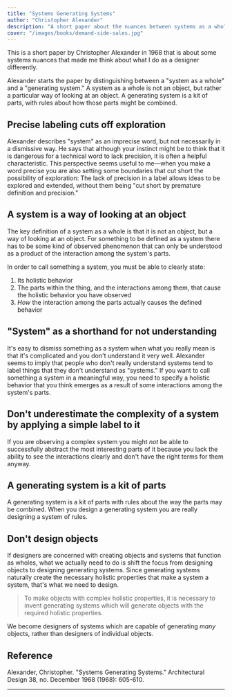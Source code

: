 ```yaml
---
title: "Systems Generating Systems"
author: "Christopher Alexander"
description: "A short paper about the nuances between systems as a whole and generating systems"
cover: "/images/books/demand-side-sales.jpg"
---
```


<p className="large">This is a short paper by Christopher Alexander in 1968 that is about some systems nuances that made me think about what I do as a designer differently.</p>

Alexander starts the paper by distinguishing between a "system as a whole" and a "generating system." A system as a whole is not an object, but rather a particular way of looking at an object. A generating system is a kit of parts, with rules about how those parts might be combined.

## Precise labeling cuts off exploration

Alexander describes "system" as an imprecise word, but not necessarily in a dismissive way. He says that although your instinct might be to think that it is dangerous for a technical word to lack precision, it is often a helpful characteristic. This perspective seems useful to me—when you make a word precise you are also setting some boundaries that cut short the possibility of exploration: The lack of precision in a label allows ideas to be explored and extended, without them being "cut short by premature definition and precision."

## A system is a way of looking at an object

The key definition of a system as a whole is that it is not an object, but a way of looking at an object. For something to be defined as a system there has to be some kind of observed phenomenon that can only be understood as a product of the interaction among the system's parts.

In order to call something a system, you must be able to clearly state:

1. Its holistic behavior
2. The parts within the thing, and the interactions among them, that cause the holistic behavior you have observed
3. _How_ the interaction among the parts actually causes the defined behavior

## "System" as a shorthand for not understanding

It's easy to dismiss something as a system when what you really mean is that it's complicated and you don't understand it very well. Alexander seems to imply that people who don't really understand systems tend to label things that they don't understand as "systems." If you want to call something a system in a meaningful way, you need to specify a holistic behavior that you think emerges as a result of some interactions among the system's parts.

## Don't underestimate the complexity of a system by applying a simple label to it

If you are observing a complex system you might _not_ be able to successfully abstract the most interesting parts of it because you lack the ability to see the interactions clearly and don't have the right terms for them anyway.

## A generating system is a kit of parts

A generating system is a kit of parts with rules about the way the parts may be combined. When you design a generating system you are really designing a system of rules.

## Don't design objects

If designers are concerned with creating objects and systems that function as wholes, what we actually need to do is shift the focus from designing objects to designing generating systems. Since generating systems naturally create the necessary holistic properties that make a system a system, that's what we need to design.

> To make objects with complex holistic properties, it is necessary to invent generating systems which will generate objects with the required holistic properties.

We become designers of systems which are capable of generating _many_ objects, rather than designers of individual objects.

<HrSection />

## Reference

Alexander, Christopher. "Systems Generating Systems." Architectural Design 38, no. December 1968 (1968): 605-610.

---